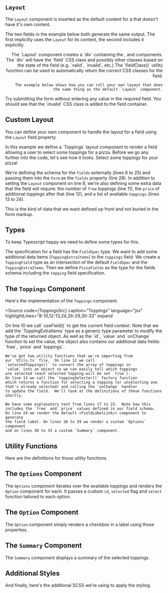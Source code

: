 
## `Layout`

The `Layout` component is inserted as the default content for
a <FieldLink/> that doesn't have it's own content.

The two fields in the example below both generate the same output.
The first implicitly uses the `Layout` for its content, the
second includes it explicitly.

<Example
  Component={Default}
  code={DefaultSrc}
  caption="Default Layout"
  expand
/>

<Split align="end">
  <div>
    The `Layout` component creates a `div` containing the <FieldLabelLink/>,
    <FieldInputLink/> and <FieldMessageLink/> components. The `div` will have
    the `field` CSS class and possibly other classes based on the state of the
    field (e.g. `valid`, `invalid`, etc.)  The `fieldClass()` utility function
    can be used to automatically return the correct CSS classes for the field.

    The example below shows how you can roll your own layout that does
    the same thing as the default `Layout` component.
  </div>
  <TryItOut>
    Try submitting the form without entering any value in the required
    field.  You should see that the `invalid` CSS class is
    added to the field container.
  </TryItOut>
</Split>

<Example
  Component={Explicit}
  code={ExplicitSrc}
  caption="Explicit Layout"
  expand
/>

## Custom Layout

You can define your own component to handle the layout for a field using the
`Layout` field property.

<Split>
  In this example we define a `Toppings` layout component
  to render a field allowing a user to select some toppings for a pizza.
  <TryItOut>
    Before we go any further into the code, let's see how it looks.
    Select some toppings for your pizza!
  </TryItOut>
</Split>

<Example
  Component={PizzaForm}
  code={PizzaFormSrc}
  caption="Pizza Form"
  expand
/>

We're defining the schema for the `fields` externally (lines 6 to 25) and
passing them into the `Form` as the `fields` property (line 28). In addition
to setting the `Layout` component on line 8, we're also defining some extra
data that the field will require: the number of `free` toppings (line 11),
the `price` of additional toppings after that (line 12), and a list of
available `toppings` (lines 13 to 24).

This is the kind of data that we want defined up front and not buried in the
form markup.

## Types

To keep Typescript happy we need to define some types for this.

<Source
  code={TypesSrc}
  caption="Types.ts"
  language="ts"
  expand
/>

The specification for a field has the `FieldSpec` type.  We want to add
some additional data items (`ToppingExtraItems`) to the `toppings` field.
We create a `ToppingField` type as an intersection of the default `FieldSpec`
and the `ToppingExtraItems`. Then we define `PizzaFields` as the type for the
fields schema including the `topping` field specification.

## The `Toppings` Component

Here's the implementation of the `Toppings` component.

<Source
  code={ToppingsSrc}
  caption="Toppings"
  language="jsx"
  highlightLines="8-10,12-13,24,26-29,30-33"
  expand
>
  <div>
    On line 10 we call `useField()` to get the current field
    context.  Note that we add the `ToppingExtraItems` type as a generic
    type parameter to modify the type of the returned object.  As well as the
    `id`, `value` and `onChange` function to set the value, the object also
    contains our additional data fields: `free`, `price` and `toppings`.

    We've got two utility functions that we're importing from
    our `Utils.ts` file.  On line 12 we call
    `selectedToppings()` to convert the array of toppings in
    `value` into an object so we can easily tell which toppings
    are selected (each selected topping will be set `true`).
    On line 13 we call the `toppingSelector()` factory function
    which returns a function for selecting a topping (or unselecting one
    that's already selected) and calling the `onChange` handler
    to update the field.  We'll look at the definitions of those functions
    shortly.

    We have some explanatory text from lines 17 to 23.  Note how this
    includes the `free` and `price` values defined in our field schema.
    On line 24 we render the default <FieldLabelLink/> component to generate
    the field label. On lines 26 to 29 we render a custom `Options` component
    and on lines 30 to 33 a custom `Summary` component.
  </div>
</Source>

## Utility Functions

Here are the definitions for those utility functions.

<Source
  code={UtilsSrc}
  caption="Utils.ts"
  language="ts"
  expand
/>

## The `Options` Component

The `Options` component iterates over the available toppings
and renders the `Option` component for each.  It passes a
custom `id`, `selected` flag and
`select` function tailored to each option.

<Source
  code={OptionsSrc}
  caption="Options.tsx"
  language="tsx"
  expand
/>

## The `Option` Component

The `Option` component simply renders a checkbox in a label
using those properties.

<Source
  code={OptionSrc}
  caption="Option.tsx"
  language="tsx"
  expand
/>

## The `Summary` Component

The `Summary` component displays a summary of the selected toppings.

<Source
  code={SummarySrc}
  caption="Summary.tsx"
  language="tsx"
  expand
/>

## Additional Styles

And finally, here's the additional SCSS we're using to apply the styling.

<Source
  code={PizzaCSS}
  caption="pizza.scss"
  language="scss"
  expand
/>

